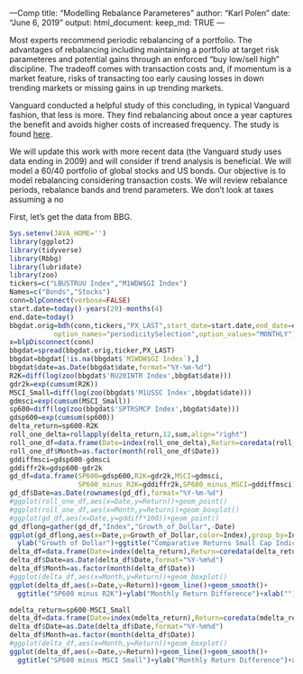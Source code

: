 ---Comp
title: "Modelling Rebalance Parameteres"
author: "Karl Polen"
date: "June 6, 2019"
output: 
  html_document:
    keep_md: TRUE
---

Most experts recommend periodic rebalancing of a portfolio.  The advantages of rebalancing including maintaining a portfolio at target risk parameteres and potential gains through an enforced "buy low/sell high" discipline.  The tradeoff comes with transaction costs and, if momentum is a market feature, risks of transacting too early causing losses in down trending markets or missing gains in up trending markets.

Vanguard conducted a helpful study of this concluding, in typical Vanguard fashion, that less is more.  They find rebalancing about once a year captures the benefit and avoids higher costs of increased frequency.  The study is found [here](https://www.vanguard.com/pdf/icrpr.pdf).

We will update this work with more recent data (the Vanguard study uses data ending in 2009) and will consider if trend analysis is beneficial.  We will model a 60/40 portfolio of global stocks and US bonds.  Our objective is to model rebalancing considering transaction costs.  We will review rebalance periods, rebalance bands and trend parameters.  We don't look at taxes assuming a no 

First, let's get the data from BBG.

```r
Sys.setenv(JAVA_HOME='')
library(ggplot2)
library(tidyverse)
library(Rbbg)
library(lubridate)
library(zoo)
tickers=c("LBUSTRUU Index","M1WDW$GI Index")
Names=c("Bonds","Stocks")
conn=blpConnect(verbose=FALSE)
start.date=today()-years(20)-months(4)
end.date=today()
bbgdat.orig=bdh(conn,tickers,"PX_LAST",start_date=start.date,end_date=end.date,
           option_names="periodicitySelection",option_values="MONTHLY")
x=blpDisconnect(conn)
bbgdat=spread(bbgdat.orig,ticker,PX_LAST)
bbgdat=bbgdat[!is.na(bbgdat$`M1WDW$GI Index`),]
bbgdat$date=as.Date(bbgdat$date,format="%Y-%m-%d")
R2K=diff(log(zoo(bbgdat$'RU20INTR Index',bbgdat$date)))
gdr2k=exp(cumsum(R2K))
MSCI_Small=diff(log(zoo(bbgdat$'M1USSC Index',bbgdat$date)))
gdmsci=exp(cumsum(MSCI_Small))
sp600=diff(log(zoo(bbgdat$'SPTRSMCP Index',bbgdat$date)))
gdsp600=exp(cumsum(sp600))
delta_return=sp600-R2K
roll_one_delta=rollapply(delta_return,12,sum,align="right")
roll_one_df=data.frame(Date=index(roll_one_delta),Return=coredata(roll_one_delta))
roll_one_df$Month=as.factor(month(roll_one_df$Date))
gddiffmsci=gdsp600-gdmsci
gddiffr2k=gdsp600-gdr2k
gd_df=data.frame(SP600=gdsp600,R2K=gdr2k,MSCI=gdmsci,
                 SP600_minus_R2K=gddiffr2k,SP600_minus_MSCI=gddiffmsci)
gd_df$Date=as.Date(rownames(gd_df),format="%Y-%m-%d")
#ggplot(roll_one_df,aes(x=Date,y=Return))+geom_point()
#ggplot(roll_one_df,aes(x=Month,y=Return))+geom_boxplot()
#ggplot(gd_df,aes(x=Date,y=gddiff*100))+geom_point()
gd_dflong=gather(gd_df,"Index","Growth_of_Dollar",-Date)
ggplot(gd_dflong,aes(x=Date,y=Growth_of_Dollar,color=Index),group_by=Index)+geom_line()+
  ylab("Growth of Dollar")+ggtitle("Comparative Returns Small Cap Indices")+xlab("")
delta_df=data.frame(Date=index(delta_return),Return=coredata(delta_return))
delta_df$Date=as.Date(delta_df$Date,format="%Y-%m%d")
delta_df$Month=as.factor(month(delta_df$Date))
#ggplot(delta_df,aes(x=Month,y=Return))+geom_boxplot()
ggplot(delta_df,aes(x=Date,y=Return))+geom_line()+geom_smooth()+
  ggtitle("SP600 minus R2K")+ylab("Monthly Return Difference")+xlab("")

mdelta_return=sp600-MSCI_Small
delta_df=data.frame(Date=index(mdelta_return),Return=coredata(mdelta_return))
delta_df$Date=as.Date(delta_df$Date,format="%Y-%m%d")
delta_df$Month=as.factor(month(delta_df$Date))
#ggplot(delta_df,aes(x=Month,y=Return))+geom_boxplot()
ggplot(delta_df,aes(x=Date,y=Return))+geom_line()+geom_smooth()+
  ggtitle("SP600 minus MSCI Small")+ylab("Monthly Return Difference")+xlab("")
```
